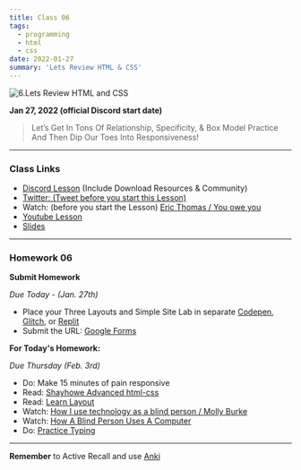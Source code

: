 ```yaml
---
title: Class 06
tags:
  - programming
  - html
  - css
date: 2022-01-27
summary: 'Lets Review HTML & CSS'
---
```


![6.Lets Review HTML and CSS](https://cdn.hashnode.com/res/hashnode/image/upload/v1676623503106/sLWY_obh7.png?auto=compress)

**Jan 27, 2022 (official Discord start date)**

> Let’s Get In Tons Of Relationship, Specificity, & Box Model Practice And Then Dip Our Toes Into Responsiveness!

<hr />

### Class Links

- [Discord Lesson](https://discord.com/channels/735923219315425401/738891289071714388/936388216502775840) (Include Download Resources & Community)
- [Twitter: (Tweet before you start this Lesson)](https://twitter.com/leonnoel/status/1486829337026260994)
- Watch: (before you start the Lesson) [Eric Thomas / You owe you](https://www.youtube.com/watch?v=7Oxz060iedY)
- [Youtube Lesson](https://www.youtube.com/watch?v=L55ax0blZY0&t=3s)
- [Slides](https://slides.com/d/tlbOrXQ/live)

<hr />

### Homework 06

**Submit Homework**

_Due Today - (Jan. 27th)_

- Place your Three Layouts and Simple Site Lab in separate [Codepen](https://codepen.io/), [Glitch](https://glitch.com/), or [Replit](https://replit.com/)
- Submit the URL: [Google Forms](https://forms.gle/rvPhDrbp56DQKgPaA)

**For Today's Homework:**

_Due Thursday (Feb. 3rd)_

- Do: Make 15 minutes of pain responsive
- Read: [Shayhowe Advanced html-css](https://learn.shayhowe.com/advanced-html-css/responsive-web-design/)
- Read: [Learn Layout](https://learnlayout.com/)
- Watch: [How I use technology as a blind person / Molly Burke](https://www.youtube.com/watch?v=TiP7aantnvE)
- Watch: [How A Blind Person Uses A Computer](https://www.youtube.com/watch?v=UzffnbBex6c)
- Do: [Practice Typing](https://www.keybr.com/)

<hr />

**Remember** to Active Recall and use [Anki](https://apps.ankiweb.net/)
